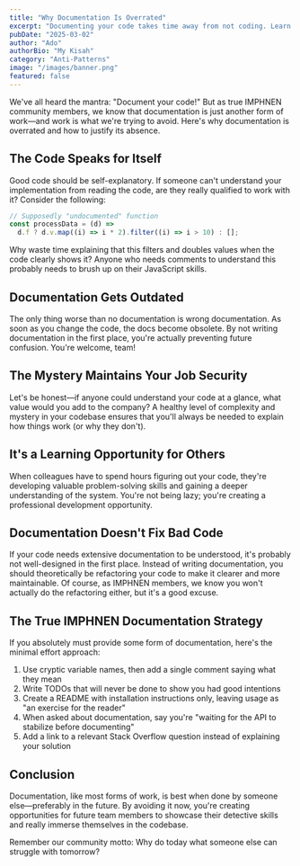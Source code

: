 ```yaml
---
title: "Why Documentation Is Overrated"
excerpt: "Documenting your code takes time away from not coding. Learn why future you (or someone else) should figure it out themselves."
pubDate: "2025-03-02"
author: "Ado"
authorBio: "My Kisah"
category: "Anti-Patterns"
image: "/images/banner.png"
featured: false
---
```


We've all heard the mantra: "Document your code!" But as true IMPHNEN community members, we know that documentation is just another form of work—and work is what we're trying to avoid. Here's why documentation is overrated and how to justify its absence.

## The Code Speaks for Itself

Good code should be self-explanatory. If someone can't understand your implementation from reading the code, are they really qualified to work with it? Consider the following:

```javascript
// Supposedly "undocumented" function
const processData = (d) =>
  d.f ? d.v.map((i) => i * 2).filter((i) => i > 10) : [];
```

Why waste time explaining that this filters and doubles values when the code clearly shows it? Anyone who needs comments to understand this probably needs to brush up on their JavaScript skills.

## Documentation Gets Outdated

The only thing worse than no documentation is wrong documentation. As soon as you change the code, the docs become obsolete. By not writing documentation in the first place, you're actually preventing future confusion. You're welcome, team!

## The Mystery Maintains Your Job Security

Let's be honest—if anyone could understand your code at a glance, what value would you add to the company? A healthy level of complexity and mystery in your codebase ensures that you'll always be needed to explain how things work (or why they don't).

## It's a Learning Opportunity for Others

When colleagues have to spend hours figuring out your code, they're developing valuable problem-solving skills and gaining a deeper understanding of the system. You're not being lazy; you're creating a professional development opportunity.

## Documentation Doesn't Fix Bad Code

If your code needs extensive documentation to be understood, it's probably not well-designed in the first place. Instead of writing documentation, you should theoretically be refactoring your code to make it clearer and more maintainable. Of course, as IMPHNEN members, we know you won't actually do the refactoring either, but it's a good excuse.

## The True IMPHNEN Documentation Strategy

If you absolutely must provide some form of documentation, here's the minimal effort approach:

1. Use cryptic variable names, then add a single comment saying what they mean
2. Write TODOs that will never be done to show you had good intentions
3. Create a README with installation instructions only, leaving usage as "an exercise for the reader"
4. When asked about documentation, say you're "waiting for the API to stabilize before documenting"
5. Add a link to a relevant Stack Overflow question instead of explaining your solution

## Conclusion

Documentation, like most forms of work, is best when done by someone else—preferably in the future. By avoiding it now, you're creating opportunities for future team members to showcase their detective skills and really immerse themselves in the codebase.

Remember our community motto: Why do today what someone else can struggle with tomorrow?
